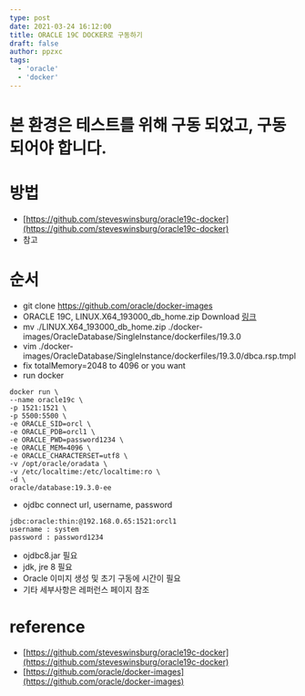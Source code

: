 ```yaml
---
type: post
date: 2021-03-24 16:12:00
title: ORACLE 19C DOCKER로 구동하기
draft: false
author: ppzxc
tags:
  - 'oracle'
  - 'docker'
---
```


# 본 환경은 테스트를 위해 구동 되었고, 구동되어야 합니다.
# 방법
 - [https://github.com/steveswinsburg/oracle19c-docker](https://github.com/steveswinsburg/oracle19c-docker)
 - 참고

# 순서
 - git clone https://github.com/oracle/docker-images
 - ORACLE 19C, LINUX.X64_193000_db_home.zip Download [링크](https://www.oracle.com/database/technologies/oracle-database-software-downloads.html)
 - mv ./LINUX.X64_193000_db_home.zip ./docker-images/OracleDatabase/SingleInstance/dockerfiles/19.3.0
 - vim ./docker-images/OracleDatabase/SingleInstance/dockerfiles/19.3.0/dbca.rsp.tmpl
 - fix totalMemory=2048 to 4096 or you want
 - run docker
```
docker run \
--name oracle19c \
-p 1521:1521 \
-p 5500:5500 \
-e ORACLE_SID=orcl \
-e ORACLE_PDB=orcl1 \
-e ORACLE_PWD=password1234 \
-e ORACLE_MEM=4096 \
-e ORACLE_CHARACTERSET=utf8 \
-v /opt/oracle/oradata \
-v /etc/localtime:/etc/localtime:ro \
-d \
oracle/database:19.3.0-ee
```

 - ojdbc connect url, username, password
```
jdbc:oracle:thin:@192.168.0.65:1521:orcl1
username : system
password : password1234
```
 - ojdbc8.jar 필요 
 - jdk, jre 8 필요
 - Oracle 이미지 생성 및 초기 구동에 시간이 필요 
 - 기타 세부사항은 레퍼런스 페이지 참조

# reference
 - [https://github.com/steveswinsburg/oracle19c-docker](https://github.com/steveswinsburg/oracle19c-docker)
 - [https://github.com/oracle/docker-images](https://github.com/oracle/docker-images)
